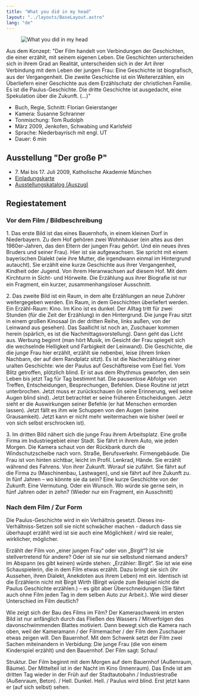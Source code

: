 ```yaml
---
title: "What you did in my head"
layout: "../layouts/BaseLayout.astro"
lang: "de"
---
```



<figure class="layout-grid">
  <Image
    src={hero}
    widths={[400, 800, 1200]}
    sizes={`(min-width: 1300px) 960px, calc(100vw - 2rem)`}
    alt="What you did in my head"
  />
</figure>

Aus dem Konzept: "Der Film handelt von Verbindungen der Geschichten, die einer erzählt, mit seinem eigenen Leben. Die Geschichten unterscheiden sich in ihrem Grad an Realität, unterscheiden sich in der Art ihrer Verbindung mit dem Leben der jungen Frau: Eine Geschichte ist biograﬁsch, aus der Vergangenheit. Die zweite Geschichte ist ein Weitererzählen, ein Überliefern einer Geschichte aus dem Erzählschatz der christlichen Familie. Es ist die Paulus-Geschichte. Die dritte Geschichte ist ausgedacht, eine Spekulation über die Zukunft. (...)"

<Credits>

- Buch, Regie, Schnitt: Florian Geierstanger
- Kamera: Susanne Schranner
- Tonmischung: Tom Rudolph
- März 2009, Jenkofen, Schwabing und Karlsfeld
- Sprache: Niederbayrisch mit engl. UT
- Dauer: 6 min

</Credits>

## Ausstellung "Der große P"

- 7.&nbsp;Mai bis 17. Juli 2009, Katholische Akademie München
- [Einladungskarte](/assets/kathaka_paulus_einladungskarte.pdf)
- [Ausstellungskatalog (Auszug)](/assets/kathakademie_pauluskatalog_auszug.pdf)

## Regiestatement

### Vor dem Film / Bildbeschreibung

1\. Das erste Bild ist das eines Bauernhofs, in einem kleinen Dorf in Niederbayern. Zu dem Hof gehören zwei Wohnhäuser (ein altes aus den 1960er-Jahren, das den Eltern der jungen Frau gehört. Und ein neues ihres Bruders und seiner Frau). Hier ist sie aufgewachsen. Sie spricht mit einem bayerischen Dialekt (wie ihre Mutter, die irgendwann einmal im Hintergrund autaucht). Sie erzählt eine kurze Geschichte aus ihrer Vergangenheit, Kindheit oder Jugend. Von ihrem Heranwachsen auf diesem Hof. Mit dem Kirchturm in Sicht- und Hörweite. Die Erzählung aus ihrer Biograﬁe ist nur ein Fragment, ein kurzer, zusammenhangsloser Ausschnitt.

2\. Das zweite Bild ist ein Raum, in dem alte Erzählungen an neue Zuhörer weitergegeben werden. Ein Raum, in dem Geschichten überliefert werden. Ein Erzähl-Raum: Kino. Im Kino ist es dunkel. Der Alltag tritt für zwei Stunden (für die Zeit der Erzählung) in den Hintergrund. Die junge Frau sitzt in einem großen Kinosaal (in der dritten Reihe, links außen, von der Leinwand aus gesehen). Das Saallicht ist noch an, Zuschauer kommen herein (spärlich, es ist die Nachmittagsvorstellung). Dann geht das Licht aus. Werbung beginnt (man hört Musik, im Gesicht der Frau spiegelt sich die wechselnde Helligkeit und Farbigkeit der Leinwand). Die Geschichte, die die junge Frau hier erzählt, erzählt sie nebenbei, leise (ihrem linken Nachbarn, der auf dem Randplatz sitzt). Es ist die Nacherzählung einer uralten Geschichte: wie der Paulus auf Geschäftsreise vom Esel ﬁel. Vom Blitz getroffen, plötzlich blind. Er ist aus dem Rhythmus geworfen, den sein Leben bis jetzt Tag für Tag bestimmt hat. Die pausenlose Abfolge von Treffen, Entscheidungen, Besprechungen, Befehlen. Diese Routine ist jetzt unterbrochen. Jetzt muss er zurückschauen (in seine Erinnerung, weil seine Augen blind sind). Jetzt betrachtet er seine früheren Entscheidungen. Jetzt sieht er die Auswirkungen seiner Befehle (er hat Menschen ermorden lassen). Jetzt fällt es ihm wie Schuppen von den Augen (seine Grausamkeit). Jetzt kann er nicht mehr weitermachen wie bisher (weil er von sich selbst erschrocken ist).

3\. Im dritten Bild nähert sich die junge Frau ihrem Arbeitsplatz. Eine große Firma im Industriegebiet einer Stadt. Sie fährt in ihrem Auto, wie jeden Morgen. Die Kamera schaut von der Rückbank durch die Windschutzscheibe nach vorn. Straße, Berufsverkehr. Firmengebäude. Die Frau ist von hinten sichtbar, leicht im Proﬁl. Lenkrad, Hände. Sie erzählt während des Fahrens. Von ihrer Zukunft. Worauf sie zufährt. Sie fährt auf die Firma zu (Maschinenbau, Lastwagen), und sie fährt auf ihre Zukunft zu. In fünf Jahren – wo könnte sie da sein? Eine kurze Geschichte von der Zukunft. Eine Vermutung. Oder ein Wunsch. Wo würde sie gerne sein, in fünf Jahren oder in zehn? (Wieder nur ein Fragment, ein Ausschnitt)

### Nach dem Film / Zur Form

Die Paulus-Geschichte wird in ein Verhältnis gesetzt. Dieses ins-Verhältniss-Setzen soll sie nicht schwächer machen - dadurch dass sie überhaupt erzählt wird ist sie auch eine Möglichkeit / wird sie realer, wirklicher, möglicher.

Erzählt der Film von „einer jungen Frau“ oder von „Birgit“? Ist sie stellvertretend für andere? Oder ist sie nur sie selbstund niemand anders? Im Abspann (es gibt keinen) würde stehen: „Erzähler: Birgit“. Sie ist wie eine Schauspielerin, die in dem Film etwas erzählt. Dazu bringt sie sich (ihr Aussehen, ihren Dialekt, Anekdoten aus ihrem Leben) mit ein. Identisch ist die Erzählerin nicht mit Birgit Wirth (Birgit würde zum Beispiel nicht die Paulus Geschichte erzählen.) – es gibt aber Überschneidungen (Sie fährt auch ohne Film jeden Tag in dem selben Auto zur Arbeit.). Wie wird dieser Unterschied im Film deutlich?

Wie zeigt sich der Bau des Films im Film? Der Kameraschwenk im ersten Bild ist nur anfänglich durch das Fließen des Wassers / Mitverfolgen des davonschwimmenden Blattes motiviert. Dann bewegt sich die Kamera nach oben, weil der Kameramann / der Filmemacher / der Film dem Zuschauer etwas zeigen will. Den Bauernhof. Mit dem Schwenk setzt der Film zwei Sachen miteinandern in Verbidung: Die junge Frau (die von einem Kinderspiel erzählt) und den Bauernhof. Der Film sagt: Schau!

Struktur. Der Film beginnt mit dem Morgen auf dem Bauernhof (Außenraum, Bäume). Der Mittelteil ist in der Nacht im Kino (Innenraum). Das Ende ist am dritten Tag wieder in der Früh auf der Stadtautobahn / Industriestraße (Außenraum, Beton). / Hell. Dunkel. Hell. / Paulus wird blind. Erst jetzt kann er (auf sich selbst) sehen.
